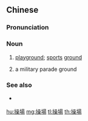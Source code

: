 {{also|操场}}
==Chinese==
{{zh-forms|s=操场}}

===Pronunciation===
{{zh-pron
|m=cāo場
|c=cou1 coeng4
|mn=chhau-tiûⁿ
|ma=y
|cat=n
}}

===Noun===
{{zh-noun}}

# {{lb|zh|Beginning Mandarin}} [[playground]]; [[sports]] [[ground]]
# a military parade ground

===See also===
* {{qualifier|Min Nan}} {{zh-l|運動埕|[[ūn-tōng-tiâⁿ]]}}

[[hu:操場]]
[[mg:操場]]
[[tl:操場]]
[[th:操場]]